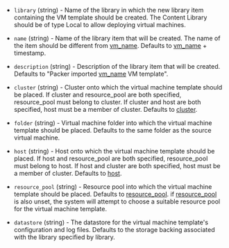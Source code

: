 <!-- Code generated from the comments of the ContentLibraryDestinationConfig struct in builder/vsphere/common/step_import_to_content_library.go; DO NOT EDIT MANUALLY -->

-   `library` (string) - Name of the library in which the new library item containing the VM template should be created.
    The Content Library should be of type Local to allow deploying virtual machines.
    
-   `name` (string) - Name of the library item that will be created. The name of the item should be different from [vm_name](#vm_name).
    Defaults to [vm_name](#vm_name) + timestamp.
    
-   `description` (string) - Description of the library item that will be created. Defaults to "Packer imported [vm_name](#vm_name) VM template".
    
-   `cluster` (string) - Cluster onto which the virtual machine template should be placed.
    If cluster and resource_pool are both specified, resource_pool must belong to cluster.
    If cluster and host are both specified, host must be a member of cluster.
    Defaults to [cluster](#cluster).
    
-   `folder` (string) - Virtual machine folder into which the virtual machine template should be placed.
    Defaults to the same folder as the source virtual machine.
    
-   `host` (string) - Host onto which the virtual machine template should be placed.
    If host and resource_pool are both specified, resource_pool must belong to host.
    If host and cluster are both specified, host must be a member of cluster.
    Defaults to [host](#host).
    
-   `resource_pool` (string) - Resource pool into which the virtual machine template should be placed.
    Defaults to [resource_pool](#resource_pool). if [resource_pool](#resource_pool) is also unset,
    the system will attempt to choose a suitable resource pool for the virtual machine template.
    
-   `datastore` (string) - The datastore for the virtual machine template's configuration and log files.
    Defaults to the storage backing associated with the library specified by library.
    
